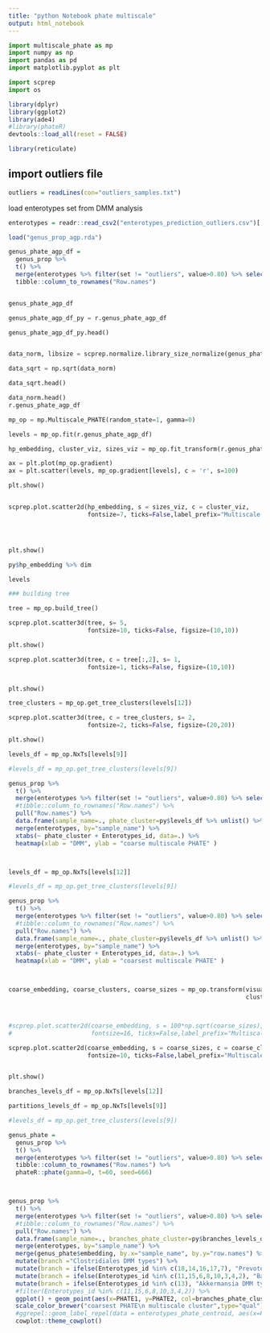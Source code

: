 ```yaml
---
title: "python Notebook phate multiscale"
output: html_notebook
---
```



```python
import multiscale_phate as mp
import numpy as np
import pandas as pd
import matplotlib.pyplot as plt

import scprep
import os


```


```r

library(dplyr)
library(ggplot2)
library(ade4)
#library(phateR)
devtools::load_all(reset = FALSE)

library(reticulate)
```


## import outliers file
```r

outliers = readLines(con="outliers_samples.txt")

```

load enterotypes set from DMM analysis
```r

enterotypes = readr::read_csv2("enterotypes_prediction_outliers.csv")[,-1]

```


```r

load("genus_prop_agp.rda")

genus_phate_agp_df = 
  genus_prop %>%
  t() %>%
  merge(enterotypes %>% filter(set != "outliers", value>0.80) %>% select(sample_name), by.x="row.names", by.y="sample_name") %>% 
  tibble::column_to_rownames("Row.names") 


genus_phate_agp_df

```



```python

genus_phate_agp_df_py = r.genus_phate_agp_df 

genus_phate_agp_df_py.head()



```


```python

data_norm, libsize = scprep.normalize.library_size_normalize(genus_phate_agp_df_py, return_library_size=True)

data_sqrt = np.sqrt(data_norm)

data_sqrt.head()

data_norm.head()
r.genus_phate_agp_df

```


```python

mp_op = mp.Multiscale_PHATE(random_state=1, gamma=0)

levels = mp_op.fit(r.genus_phate_agp_df)

hp_embedding, cluster_viz, sizes_viz = mp_op.fit_transform(r.genus_phate_agp_df)

```


```python


ax = plt.plot(mp_op.gradient)
ax = plt.scatter(levels, mp_op.gradient[levels], c = 'r', s=100)

plt.show()



```



```python

scprep.plot.scatter2d(hp_embedding, s = sizes_viz, c = cluster_viz,
                      fontsize=7, ticks=False,label_prefix="Multiscale PHATE", figsize=(7,7))




plt.show()
```

```r

py$hp_embedding %>% dim


```



```python

levels


```



```python

### building tree

tree = mp_op.build_tree()

scprep.plot.scatter3d(tree, s= 5,
                      fontsize=10, ticks=False, figsize=(10,10))

plt.show()
```


```python

scprep.plot.scatter3d(tree, c = tree[:,2], s= 1,
                      fontsize=1, ticks=False, figsize=(10,10))


plt.show()

```


```python

tree_clusters = mp_op.get_tree_clusters(levels[12])

scprep.plot.scatter3d(tree, c = tree_clusters, s= 2,
                      fontsize=2, ticks=False, figsize=(20,20))

plt.show()
```



```python



levels_df = mp_op.NxTs[levels[9]]

#levels_df = mp_op.get_tree_clusters(levels[9])

```




```r

genus_prop %>%
  t() %>%
  merge(enterotypes %>% filter(set != "outliers", value>0.80) %>% select(sample_name), by.x="row.names", by.y="sample_name") %>% 
  #tibble::column_to_rownames("Row.names") %>%
  pull("Row.names") %>% 
  data.frame(sample_name=., phate_cluster=py$levels_df %>% unlist() %>% as.character) %>%
  merge(enterotypes, by="sample_name") %>%
  xtabs(~ phate_cluster + Enterotypes_id, data=.) %>%
  heatmap(xlab = "DMM", ylab = "coarse multiscale PHATE" )




```


```python



levels_df = mp_op.NxTs[levels[12]]

#levels_df = mp_op.get_tree_clusters(levels[9])

```




```r

genus_prop %>%
  t() %>%
  merge(enterotypes %>% filter(set != "outliers", value>0.80) %>% select(sample_name), by.x="row.names", by.y="sample_name") %>% 
  #tibble::column_to_rownames("Row.names") %>%
  pull("Row.names") %>% 
  data.frame(sample_name=., phate_cluster=py$levels_df %>% unlist() %>% as.character) %>%
  merge(enterotypes, by="sample_name") %>%
  xtabs(~ phate_cluster + Enterotypes_id, data=.) %>%
  heatmap(xlab = "DMM", ylab = "coarsest multiscale PHATE" )




```


```python

coarse_embedding, coarse_clusters, coarse_sizes = mp_op.transform(visualization_level = levels[9],
                                                                  cluster_level = levels[12])




```



```python


#scprep.plot.scatter2d(coarse_embedding, s = 100*np.sqrt(coarse_sizes), c = coarse_clusters,
#                      fontsize=16, ticks=False,label_prefix="Multiscale PHATE", figsize=(10,8))

scprep.plot.scatter2d(coarse_embedding, s = coarse_sizes, c = coarse_clusters,
                      fontsize=10, ticks=False,label_prefix="Multiscale PHATE", figsize=(10,8))


plt.show()
```



```python



branches_levels_df = mp_op.NxTs[levels[12]]

partitions_levels_df = mp_op.NxTs[levels[9]]

#levels_df = mp_op.get_tree_clusters(levels[9])

```

```r


genus_phate = 
  genus_prop %>%
  t() %>%
  merge(enterotypes %>% filter(set != "outliers", value>0.80) %>% select(sample_name), by.x="row.names", by.y="sample_name") %>% 
  tibble::column_to_rownames("Row.names") %>%
  phateR::phate(gamma=0, t=60, seed=666)



genus_prop %>%
  t() %>%
  merge(enterotypes %>% filter(set != "outliers", value>0.80) %>% select(sample_name), by.x="row.names", by.y="sample_name") %>% 
  #tibble::column_to_rownames("Row.names") %>%
  pull("Row.names") %>% 
  data.frame(sample_name=., branches_phate_cluster=py$branches_levels_df %>% unlist() %>% as.character) %>%
  merge(enterotypes, by="sample_name") %>%
  merge(genus_phate$embedding, by.x="sample_name", by.y="row.names") %>%
  mutate(branch ="Clostridiales DMM types") %>%
  mutate(branch = ifelse(Enterotypes_id %in% c(18,14,16,17,7), "Prevotella DMM types",branch)) %>%
  mutate(branch = ifelse(Enterotypes_id %in% c(11,15,6,8,10,3,4,2), "Bacteroides DMM types",branch)) %>%
  mutate(branch = ifelse(Enterotypes_id %in% c(13), "Akkermansia DMM types",branch)) %>%
  #filter(Enterotypes_id %in% c(11,15,6,8,10,3,4,2)) %>%
  ggplot() + geom_point(aes(x=PHATE1, y=PHATE2, col=branches_phate_cluster), size=1, alpha=0.5) +
  scale_color_brewer("coarsest PHATE\n multiscale cluster",type="qual") + theme_classic() +
  #ggrepel::geom_label_repel(data = enterotypes_phate_centroid, aes(x=PHATE1, y=PHATE2, label=Enterotypes_id)) + 
  cowplot::theme_cowplot()



```


